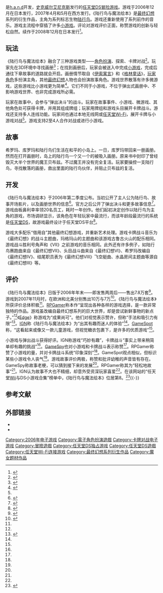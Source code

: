 {{NoteTA
| G1=Games
| G2=Square Enix
}}
{{Infobox video game
| title = 陆行鸟与魔法绘本
| japanese = チョコボと魔法の絵本
| english =Final Fantasy Fables: Chocobo Tales
| image= File:Final Fantasy Fables Chocobo Tales JP Cover.jpg
| caption= 游戏日版封面
| developer= [[h.a.n.d.|h.a.n.d.]]
| publisher= [[史克威尔艾尼克斯|史克威尔艾尼克斯]]
| distributor=
| artist= 板鼻利幸
| composer= [[植松伸夫|植松伸夫]]
| series= [[陆行鸟系列|陆行鸟系列]]
| engine=
| released={{vgrelease|JP|2006年12月14日|NA|2007年4月3日|AU|2007年5月24日|EU|2007年5月25日}}
| genre = [[冒险游戏|冒险]]、[[小游戏|小游戏]]合集、[[卡牌对战游戏|卡牌对战]]
| modes= [[单人电子游戏|单人]]、[[多人电子游戏|多人]]
| platforms= [[任天堂DS|任天堂DS]]
}}

{{Vgname|陆行鸟与魔法绘本|ja=チョコボと魔法の絵本|en=Final Fantasy Fables: Chocobo Tales|diff=yes}}是[[h.a.n.d|h.a.n.d]]开发，[[史克威尔艾尼克斯|史克威尔艾尼克斯]]发行的[[任天堂DS|任天堂DS]][[冒险游戏|冒险游戏]]。游戏于2006年12月在日本发行，2007年4月和5月在西方发行。《陆行鸟与魔法绘本》是[[最终幻想|最终幻想]]系列的衍生作品，主角为系列标志生物[[陆行鸟|陆行鸟]]。游戏还重新使用了系列前作的音乐。游戏主流程中穿插了许多[[小游戏|小游戏]]。评论对游戏评价正面，称赞游戏的创新与轻松自然。续作{{vgname|陆行鸟与魔法绘本 魔女、少女与五勇者|ja=チョコボと魔法の絵本 魔女と少女と5人の勇者|bold=no}}于2008年12月在日本发行<ref name="new chocobo">{{cite web | author=John Tanaka | date=2008-07-08 |publisher= [[IGN|IGN]]| url=http://ds.ign.com/articles/886/886958p1.html | title=Square Enix Announces New Chocobo Titles | accessdate=July 8, 2008}}</ref>。

== 玩法 ==

《陆行鸟与魔法绘本》融合了三种游戏类型——[[角色扮演游戏|角色扮演]]、探索、卡牌对战<ref name="GS-CompLine">{{cite web| title = Final Fantasy Fables: Chocobo Tales Company Line| url = http://www.gamespot.com/ds/rpg/fffchocobotales/news.html?sid=6167908&mode=press| date = 2007-03-22| publisher = [[GameSpot|GameSpot]]| accessdate = 2007-08-28}}</ref>。玩家先在3D环境中寻找画册<ref name="CT-HandsOn">{{cite web| url = http://ds.ign.com/articles/765/765483p1.html| title = Final Fantasy Fables: Chocobo Tales Hands-on| date = 2007-02-16| author = Craig Harris| publisher = [[IGN|IGN]]| accessdate = 2007-08-27}}</ref>；在找到画册后，玩家会被送入{{le|弹出式画册|Pop-up book}}中完成[[小游戏|小游戏]]，完成后通往下章故事的道路就会开启。画册情节取自《[[伊索寓言|伊索寓言]]》和《[[格林童话|格林童话]]》，[[玩家角色|玩家角色]]多扮演主角，其他[[最终幻想|最终幻想]]人物也会扮演故事角色。游戏世界散落有许多微游戏，这些游戏比小游戏更为简单<ref name="Instructions">{{cite book | author = [[Square_Enix|Square Enix]]| year = 2007| title = Final Fantasy Fables: Chocobo Tales Instruction Booklet| publisher = Square Enix}}</ref>。它们不同于小游戏，不位于弹出式画册中、不影响游戏世界、也非完成游戏所必需。

玩家在故事中，会参与“弹出决斗”的战斗。玩家在故事事件、小游戏、微游戏、其他角色处可获得卡牌，并用其组成牌组；玩家用牌组和游戏头目展开卡牌战斗。游戏还支持多人连线功能。玩家间也通过本地无线网或[[任天堂Wi-Fi连接|任天堂Wi-Fi]]，展开卡牌与小游戏对战<ref name="CT-HandsOn" />。游戏支持2至4人合作对战或进行小游戏。

== 故事 ==

希罗玛、库罗玛和陆行鸟们生活在和平的小岛上。一日，库罗玛带回来一册画册。然而在打开画册时，岛上的陆行鸟一个又一个的被吸入画册。原来书中封印了曾经毁灭大半个世界的魔王贝布兹。不过魔王并没有完全复活。玩家要操控一支陆行鸟，寻找散落的画册，救出里面的陆行鸟伙伴，并阻止贝布兹的复活。

== 开发 ==

《陆行鸟与魔法绘本》于2006年第二季度公布。当初公开了主人公为陆行鸟、故事开场影片，以及画册世界的信息<ref name="ChocoboDS">{{cite web| title = Chocobo Set For DS| url = http://ds.ign.com/articles/723/723115p1.html| date = 2006-08-03| author = Anoop Gantayat| publisher = [[IGN|IGN]]| accessdate = 2007-08-27}}</ref>。官方之后公开了弹出决斗和更多故事信息<ref name="ChocoboUpdate">{{cite web| title = Chocobo Update| url = http://ds.ign.com/articles/724/724751p1.html| date = 2006-08-10| author = IGN Staff| publisher = [[IGN|IGN]]| accessdate = 2007-08-27}}</ref>。游戏由板鼻利幸率领20名员工，耗时一年创作。他们起初决定创作以陆行鸟为主角的游戏，市场调研显示，该角色在年轻玩家中最流行，而该年龄段最流行的系统是[[任天堂DS|任天堂DS]]，故游戏最终设计于任天堂DS平台<ref name="IGNPM">{{cite web | url = http://uk.ds.ign.com/articles/801/801324p1.html | title = Chocobo Tales Postmortem | author = Harris, Craig | publisher = [[IGN|IGN]] | date = 2007-07-03 | accessdate = 2007-07-04 }}</ref>。

游戏大多配乐“借用自”其他最终幻想游戏，并重新艺术处理。游戏卡牌战斗音乐为《最终幻想》的战斗主题曲，玛格玛山的主题曲和该游戏古鲁古火山的配乐相同。游戏战斗胜利号角声和《VII》之前游戏的音乐相同。此外还有许多例子，如陆行鸟赛跑曲来自《最终幻想VII》、头目战斗曲来自《最终幻想VI》、希罗玛改编自《最终幻想IV》、结尾职员表为《最终幻想VIII》飞空艇曲、水晶房间主题曲等源自《最终幻想III》等。

== 评价 ==
{{Video game reviews
| Edge = 4/10<ref name="Edge176">{{Cite news |date= June 2007|title= |periodical= [[Edge_(magazine)|Edge]]|publisher= [[Future_plc|Future Publishing]]|issue= 176|pages=}}</ref>
| GSpot = 8.0/10<ref name="GameSpotRev">{{cite web| url = http://www.gamespot.com/ds/rpg/fffchocobotales/review.html| title = Final Fantasy Fables: Chocobo Tales Review| publisher = [[GameSpot|GameSpot]]| author = Kevin VanOrd| date = 2007-04-09| accessdate = 2007-08-28}}</ref>
| GSpy = 3.5/5<ref name="CT-GameSpy">{{cite web| title = Final Fantasy Fables: Chocobo Tales (DS)| url = http://ds.gamespy.com/nintendo-ds/chocobo-and-the-magic-picture-book/784210p1.html| publisher = [[GameSpy|GameSpy]]| accessdate = 2007-08-27}}</ref>
| IGN = 8.3/10<ref name="IGNR">{{cite web | url = http://ds.ign.com/articles/778/778218p1.html | title = Final Fantasy Fables: Chocobo Tales Review | author = Harris, Craig | publisher = [[IGN|IGN]] | date = 2007-04-03 | accessdate = 2007-07-03 }}</ref>
| rev1 = [[RPGamer|RPGamer]]
| rev1Score = 3.5/5<ref name="RPGR">{{cite web | url = http://www.rpgamer.com/games/chocobo/cmpb/reviews/cmpbstrev1.html | title = Final Fantasy Fables: Chocobo Tales - Staff Review | author = Cunningham, Michael | publisher = [[RPGamer|RPGamer]] | accessdate = 2007-07-04 | archive-url = https://web.archive.org/web/20070930015237/http://www.rpgamer.com/games/chocobo/cmpb/reviews/cmpbstrev1.html | archive-date = 2007-09-30 | dead-url = yes }}</ref>
| MC = 75/100<ref name="MC">{{cite web | url = http://www.metacritic.com/games/platforms/ds/finalfantasyfableschocobotales | title = Final Fantasy Fables: Chocobo Tales (ds:2007): Reviews | publisher = [[Metacritic|Metacritic]] | accessdate = 2007-07-04 }}</ref>
| GR = 76%<ref>{{cite web| url = http://www.gamerankings.com/htmlpages2/934650.asp| title = Final Fantasy Fables: Chocobo Tales - DS Reviews| publisher = [[GameRankings|GameRankings]]| accessdate=2007-08-28}}</ref>
|
}}

《陆行鸟与魔法绘本》日版于2006年年末——即发售两周后——售出7.8万套<ref name="EBsales">{{Cite book |publisher=[[Enterbrain|Enterbrain]] |year=2007 |isbn=978-4-7577-3577-4 |location=Tokyo |page=387 |id={{NDL|21240454}} |language=ja|title=ファミ通ゲーム白書2007 |chapter=2006年ゲームソフト年間売上TOP500 |url=http://geimin.net/da/db/2006_ne_fa/index.php}}</ref>。游戏到2007年11月时，在欧洲和北美分别售出10万与7万<ref>{{cite web| url = http://www.square-enix.com/jp/ir/e/explanatory/download/20071119en_20.pdf| publisher = [[Square_Enix|Square Enix]]| title =FY 2007 First-Half Period Results Briefing Session| date = 2007-11-19| accessdate = 2008-04-26}}</ref>。《陆行鸟与魔法绘本》所获评价总体积极<ref name="MC" />。[[RPGamer|RPGamer]]称本作“呈现出各种各样的游戏选择，是一款非常独特的作品。游戏虽改编自最终幻想系列的巨大世界，却是尝试新鲜事物的新点子。”<ref name="RPGR" />《[[Edge_(杂志)|Edge]]》称游戏为“成果尚可”。他们对视觉表示赞许，但称“手法和吸引力有限”<ref name="Edge177">{{Cite news |date= July 2007|title= Final Frontiers|periodical= [[Edge_(magazine)|Edge]]|publisher= [[Future_plc|Future Publishing]]|issue= 177|pages= 72–79 }}</ref>。[[IGN|IGN]]称《陆行鸟与魔法绘本》为“出其有趣而迷人的体验”<ref name="IGNR" />。[[GameSpot|GameSpot]]称，“这看起来或像又一款儿童游戏，但视觉糖衣包裹下，是许多的优质游戏”<ref name="GameSpotRev" />。

小游戏与弹出战斗获得好评。IGN称游戏“巧妙有趣”，卡牌战斗“事实上带来稍简单却有趣的挑战”<ref name="IGNR" />。[[GameSpy|GameSpy]]也对小游戏和卡牌战斗表示称赞<ref name="CT-GameSpy" />。RPGamer称赞了小游戏的量，并对卡牌战斗系统“印象深刻”<ref name="CT-GameSpy" />。GameSpot观点相似，但标识某些小游戏令人丧气<ref name="GameSpotRev" />。游戏故事评价两极，称赞和批评幼稚的声音皆有存在。GameSpy称故事老梗，可以猜到接下来的发展<ref name="CT-GameSpy" />。RPGamer称其为“轻松地故事”<ref name="RPGR" />。IGN认为故事不大也不精细，却意外受资深玩家喜爱<ref name="IGNR" />。在该网站的“任天堂[[Wii|Wii]]与DS小游戏合集”榜单中，《陆行鸟与魔法绘本》位居第8。<ref>{{cite web | author= IGN Nintendo Team|url =http://ds.ign.com/articles/901/901878p1.html|date=2008-08-21 | title = Top 10 Mini-game Collections for Wii and DS | publisher = [[IGN|IGN]] | accessdate = 2008-10-24 }}</ref>{{-}}

== 参考文献 ==
{{Reflist|2}}

== 外部链接 ==
* {{Official website|http://www.square-enix.co.jp/chocobo/|日版官方网站}}
* {{Official website|http://na.square-enix.com/chocobotales/|美版官方网站}}

{{最终幻想系列|FF=Chocobo}}

{{DEFAULTSORT:Chocobo to Mahou no Ehon}}
[[Category:2006年电子游戏|Category:2006年电子游戏]]
[[Category:電子角色扮演遊戲|Category:電子角色扮演遊戲]]
[[Category:卡牌对战电子游戏|Category:卡牌对战电子游戏]]
[[Category:冒險遊戲|Category:冒險遊戲]]
[[Category:任天堂DS独占游戏|Category:任天堂DS独占游戏]]
[[Category:任天堂DS遊戲|Category:任天堂DS遊戲]]
[[Category:任天堂Wi-Fi连接游戏|Category:任天堂Wi-Fi连接游戏]]
[[Category:最终幻想系列衍生作品|Category:最终幻想系列衍生作品]]
[[Category:魔女题材作品|Category:魔女题材作品]]